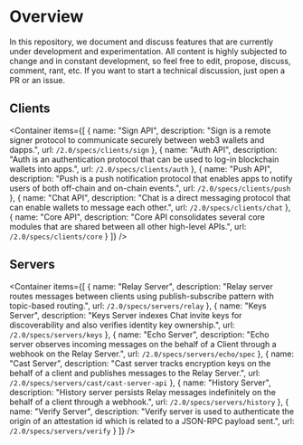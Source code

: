 
# Overview

In this repository, we document and discuss features that are currently under development and experimentation. All content is highly subjected to change and in constant development, so feel free to edit, propose, discuss, comment, rant, etc. If you want to start a technical discussion, just open a PR or an issue.

## Clients

<Container
items={[
{
name: "Sign API",
description: "Sign is a remote signer protocol to communicate securely between web3 wallets and dapps.",
url: `/2.0/specs/clients/sign`
},
{
name: "Auth API",
description: "Auth is an authentication protocol that can be used to log-in blockchain wallets into apps.",
url: `/2.0/specs/clients/auth`
},
{
name: "Push API",
description: "Push is a push notification protocol that enables apps to notify users of both off-chain and on-chain events.",
url: `/2.0/specs/clients/push`
},
{
name: "Chat API",
description: "Chat is a direct messaging protocol that can enable wallets to message each other.",
url: `/2.0/specs/clients/chat`
},
{
name: "Core API",
description: "Core API consolidates several core modules that are shared between all other high-level APIs.",
url: `/2.0/specs/clients/core`
}
]}
/>

## Servers

<Container
items={[
{
name: "Relay Server",
description: "Relay server routes messages between clients using publish-subscribe pattern with topic-based routing.",
url: `/2.0/specs/servers/relay`
},
{
name: "Keys Server",
description: "Keys Server indexes Chat invite keys for discoverability and also verifies identity key ownership.",
url: `/2.0/specs/servers/keys`
},
{
name: "Echo Server",
description: "Echo server observes incoming messages on the behalf of a Client through a webhook on the Relay Server.",
url: `/2.0/specs/servers/echo/spec`
},
{
name: "Cast Server",
description: "Cast server tracks encryption keys on the behalf of a client and publishes messages to the Relay Server.",
url: `/2.0/specs/servers/cast/cast-server-api`
},
{
name: "History Server",
description: "History server persists Relay messages indefinitely on the behalf of a client through a webhook.",
url: `/2.0/specs/servers/history`
},
{
name: "Verify Server",
description: "Verify server is used to authenticate the origin of an attestation id which is related to a JSON-RPC payload sent.",
url: `/2.0/specs/servers/verify`
}
]}
/>
